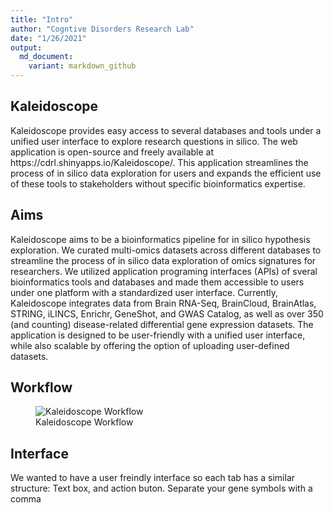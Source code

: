 ```yaml
---
title: "Intro"
author: "Cogntive Disorders Research Lab"
date: "1/26/2021"
output:
  md_document:
    variant: markdown_github
---
```



## Kaleidoscope

Kaleidoscope provides easy access to several databases and tools under a unified user interface to explore research questions in silico. The web application is open-source and freely available at https://cdrl.shinyapps.io/Kaleidoscope/. This application streamlines the process of in silico data exploration for users and expands the efficient use of these tools to stakeholders without specific bioinformatics expertise.


## Aims

Kaleidoscope aims to be a bioinformatics pipeline for in silico hypothesis exploration. We curated multi-omics datasets across different databases to streamline the process of in silico data exploration of omics signatures for researchers. We utilized application programing interfaces (APIs) of sveral bioinformatics tools and databases and made them accessible to users under one platform with a standardized user interface. Currently, Kaleidoscope integrates data from Brain RNA-Seq, BrainCloud, BrainAtlas, STRING, iLINCS, Enrichr, GeneShot, and GWAS Catalog, as well as over 350 (and counting) disease-related differential gene expression datasets. The application is designed to be user-friendly with a unified user interface, while also scalable by offering the option of uploading user-defined datasets.


## Workflow

![Kaleidoscope Workflow](www/assets/images/KS_WorkflowFigure.webp)

## Interface

We wanted to have a user freindly interface so each tab has a similar structure: Text box, and action buton. Separate your gene symbols with a comma
